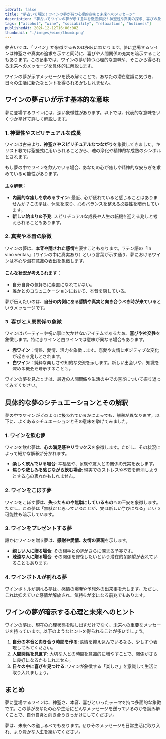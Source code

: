 ```yaml
---
isDraft: false
title: "夢占いで解説！ワインの夢が持つ心理的意味と未来へのメッセージ"
description: "夢占いでワインの夢が示す意味を徹底解説！神聖性や真実の探求、喜びの象徴など、心理状態や未来へのヒントを知り、日々の生活に役立てましょう。"
tags: ["alcohol", "wine", "sociability", "relaxation", "holiness"]
publishedAt: 2024-12-12T16:00:00Z
thumbnail: "./images/wine/thumb.png"
---
```


夢占いでは、「ワイン」が象徴するものは多岐にわたります。夢に登場するワインは神聖さや真実の追求を示すと同時に、喜びや人間関係の充実を暗示することもあります。この記事では、ワインの夢が持つ心理的な意味や、そこから得られる未来へのメッセージを具体的に解説します。

ワインの夢が示すメッセージを読み解くことで、あなたの潜在意識に気づき、日々の生活に新たなヒントを得られるかもしれません。

<TableOfContents />

<AdUnitToc />

## ワインの夢占いが示す基本的な意味

夢に登場するワインには、深い象徴性があります。以下では、代表的な意味をいくつか挙げて詳しく解説します。

### 1. 神聖性やスピリチュアルな成長

ワインは古来より、<strong>神聖さやスピリチュアルなつながり</strong>を象徴してきました。キリスト教では聖餐式に用いられることから、魂の浄化や精神的な成熟のシンボルとされます。

もし夢の中でワインを飲んでいる場合、あなたの心が癒しや精神的な安らぎを求めている可能性があります。

#### 主な解釈：

- <strong>内面的な癒しを求めるサイン</strong>:
  最近、心が疲れていると感じることはありませんか？この夢は、休息を取り、心のバランスを整える必要性を暗示しています。
- <strong>新しい始まりの予兆</strong>: スピリチュアルな成長や人生の転機を迎える兆しと考えられることもあります。

### 2. 真実や本音の象徴

ワインの夢は、<strong>本音や隠された感情</strong>を表すこともあります。ラテン語の「In vino veritas」（ワインの中に真実あり）という言葉が示す通り、夢におけるワインは本心や潜在意識の表出を象徴します。

#### こんな状況が考えられます：

- 自分自身の気持ちに素直になれていない。
- 誰かとのコミュニケーションにおいて、本音を隠している。

夢が伝えたいのは、<strong>自分の内側にある感情や真実と向き合うべき時が来ている</strong>というメッセージです。

### 3. 喜びと人間関係の象徴

ワインはパーティーや祝い事に欠かせないアイテムであるため、<strong>喜びや社交性</strong>を象徴します。特に赤ワインと白ワインでは意味が異なる場合もあります。

- <strong>赤ワイン</strong>：情熱、愛情、活力を象徴します。恋愛や友情にポジティブな変化が起きる兆しとされます。
- <strong>白ワイン</strong>：純粋な楽しさや知的な交流を示します。新しい出会いや、知識を深める機会を暗示することも。

ワインの夢を見たときは、最近の人間関係や生活の中での喜びについて振り返ってみてください。

<AdUnit />

## 具体的な夢のシチュエーションとその解釈

夢の中でワインがどのように扱われているかによっても、解釈が異なります。以下に、よくあるシチュエーションとその意味を挙げてみました。

### 1. ワインを飲む夢

ワインを飲む夢は、<strong>心の満足感やリラックス</strong>を象徴します。ただし、その状況によって細かな解釈が分かれます。

- <strong>楽しく飲んでいる場合</strong>: 幸福感や、家族や友人との関係の充実を表します。
- <strong>焦りや悲しみを感じながら飲む場合</strong>: 現実でのストレスや不安を解消しようとする心の表れかもしれません。

### 2. ワインをこぼす夢

ワインをこぼす夢は、<strong>失ったものや無駄にしているもの</strong>への不安を象徴します。ただし、この夢は「無駄だと思っていることが、実は新しい学びになる」という可能性も暗示しています。

### 3. ワインをプレゼントする夢

誰かにワインを贈る夢は、<strong>感謝や愛情、友情の表現</strong>を示します。

- <strong>親しい人に贈る場合</strong>: その相手との絆がさらに深まる予兆です。
- <strong>疎遠な人に贈る場合</strong>: その関係を修復したいという潜在的な願望が表れていることもあります。

### 4. ワインボトルが割れる夢

ワインボトルが割れる夢は、感情の爆発や予想外の出来事を示します。ただし、これは抑えていた感情が解放され、気持ちが楽になる前兆でもあります。

<AdUnit />

## ワインの夢が暗示する心理と未来へのヒント

ワインの夢は、現在の心理状態を映し出すだけでなく、未来への重要なメッセージを持っています。以下のようなヒントを得られることが多いでしょう。

1. <strong>自分の本音と向き合う時間を作る</strong>: 感情を抑え込んでいるなら、少しずつ表現してみてください。
2. <strong>人間関係を見直す</strong>: 大切な人との時間を意識的に増やすことで、関係がさらに良好になるかもしれません。
3. <strong>日々の中に喜びを見つける</strong>: ワインが象徴する「楽しさ」を意識して生活に取り入れましょう。

<AdUnit />

## まとめ

夢に登場するワインは、神聖さ、本音、喜びといったテーマを持つ多面的な象徴です。この夢があなたの心や生活にどんなメッセージを送っているのかを読み解くことで、自分自身と向き合うきっかけにしてください。

夢は、未来への道しるべでもあります。ぜひそのメッセージを日常生活に取り入れ、より豊かな人生を築いてください。
